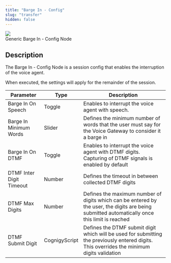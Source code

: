 ```yaml
---
title: "Barge In - Config"
slug: "transfer"
hidden: false
---
```



<Frame>
  <img class="image-center" src="/_assets/ai/develop/node-reference/generic-voice/barge-in-config.png" style={{ width: 'auto' }} />
  <figcaption>Generic Barge In - Config Node</figcaption>
</Frame>

## Description

<AiNodeReferenceVoiceAcAndGenericNodeDeprecation/>

The Barge In - Config Node is a session config that enables the interruption of the voice agent.

When executed, the settings will apply for the remainder of the session.

| Parameter                | Type          | Description                                                                                                                                    |
|--------------------------|---------------|------------------------------------------------------------------------------------------------------------------------------------------------|
| Barge In On Speech       | Toggle        | Enables to interrupt the voice agent with speech.                                                                                              |
| Barge In Minimum Words   | Slider        | Defines the minimum number of words that the user must say for the Voice Gateway to consider it a barge in                                     |
| Barge In On DTMF         | Toggle        | Enables to interrupt the voice agent with DTMF digits. Capturing of DTMF signals is enabled by default                                         |
| DTMF Inter Digit Timeout | Number        | Defines the timeout in between collected DTMF digits                                                                                           |
| DTMF Max Digits          | Number        | Defines the maximum number of digits which can be entered by the user, the digits are being submitted automatically once this limit is reached |                      |
| DTMF Submit Digit        | CognigyScript | Defines the DTMF submit digit which will be used for submitting the previously entered digits. This overrides the minimum digits validation    |